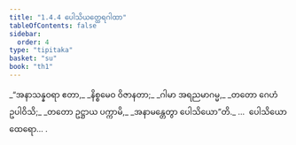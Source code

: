 ```yaml
---
title: "1.4.4 ပေါသိယတ္ထေရဂါထာ"
tableOfContents: false
sidebar:
  order: 4
type: "tipitaka"
basket: "su"
book: "th1"
---
```



<DynamicBreadcrumb />

<Division number="34" book="th1" e="ch" v="19" p="227">

<Paragraph number="78" type="verses" book="th1">
_“အနာသန္နဝရာ ဧတာ,_  
_နိစ္စမေဝ ဝိဇာနတာ;_  
_ဂါမာ အရညမာဂမ္မ,_  
_တတော ဂေဟံ ဥပါဝိသိ;_  
_တတော ဥဋ္ဌာယ ပက္ကာမိ,_  
_အနာမန္တေတွာ ပေါသိယော”တိ._  


</Paragraph>
</Division>

<Paragraph number="79" type="center" book="th1">
…  ပေါသိယော ထေရော… .
</Paragraph>